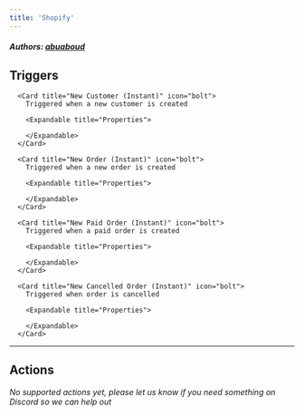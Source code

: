 ```yaml
---
title: 'Shopify'
---
```


##### Authors: [abuaboud](https://github.com/abuaboud)


## Triggers


      <Card title="New Customer (Instant)" icon="bolt">
        Triggered when a new customer is created

        <Expandable title="Properties">
            
        </Expandable>
      </Card>
  
      <Card title="New Order (Instant)" icon="bolt">
        Triggered when a new order is created

        <Expandable title="Properties">
            
        </Expandable>
      </Card>
  
      <Card title="New Paid Order (Instant)" icon="bolt">
        Triggered when a paid order is created

        <Expandable title="Properties">
            
        </Expandable>
      </Card>
  
      <Card title="New Cancelled Order (Instant)" icon="bolt">
        Triggered when order is cancelled

        <Expandable title="Properties">
            
        </Expandable>
      </Card>
  

---

## Actions

*No supported actions yet, please let us know if you need something on Discord so we can help out* 

